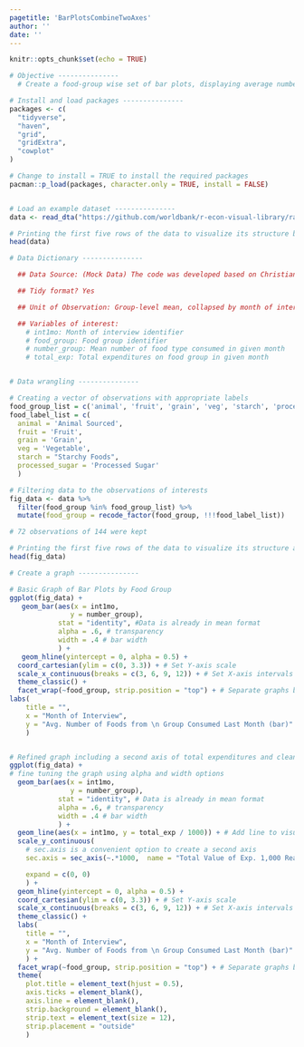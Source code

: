 ```yaml
---
pagetitle: 'BarPlotsCombineTwoAxes'
author: ''
date: ''
---
```


```r
knitr::opts_chunk$set(echo = TRUE)
```

```r

# Objective ---------------
  # Create a food-group wise set of bar plots, displaying average number of foods from each group consumed last month on one axis, and total value of expenditures on the other, by month. 

# Install and load packages ---------------
packages <- c(
  "tidyverse",
  "haven",
  "grid",
  "gridExtra",
  "cowplot"
)

# Change to install = TRUE to install the required packages
pacman::p_load(packages, character.only = TRUE, install = FALSE)


# Load an example dataset ---------------
data <- read_dta("https://github.com/worldbank/r-econ-visual-library/raw/master/Library/Data/BarPlotsCombineTwoAxes.dta")

# Printing the first five rows of the data to visualize its structure before data wrangling
head(data)

# Data Dictionary ---------------

  ## Data Source: (Mock Data) The code was developed based on Christian, Paul, and Brian Dillon. 2018.

  ## Tidy format? Yes

  ## Unit of Observation: Group-level mean, collapsed by month of interview and food type

  ## Variables of interest:
    # int1mo: Month of interview identifier 
    # food_group: Food group identifier 
    # number_group: Mean number of food type consumed in given month 
    # total_exp: Total expenditures on food group in given month


# Data wrangling ---------------

# Creating a vector of observations with appropriate labels 
food_group_list = c('animal', 'fruit', 'grain', 'veg', 'starch', 'processed_sugar')
food_label_list = c(
  animal = 'Animal Sourced',
  fruit = 'Fruit',
  grain = 'Grain',
  veg = 'Vegetable',
  starch = "Starchy Foods",
  processed_sugar = 'Processed Sugar'
  )

# Filtering data to the observations of interests
fig_data <- data %>%
  filter(food_group %in% food_group_list) %>%
  mutate(food_group = recode_factor(food_group, !!!food_label_list))

# 72 observations of 144 were kept 

# Printing the first five rows of the data to visualize its structure after data wrangling
head(fig_data)

# Create a graph ---------------

# Basic Graph of Bar Plots by Food Group 
ggplot(fig_data) +
   geom_bar(aes(x = int1mo,
               y = number_group), 
            stat = "identity", #Data is already in mean format
            alpha = .6, # transparency
            width = .4 # bar width
            ) +
   geom_hline(yintercept = 0, alpha = 0.5) + 
  coord_cartesian(ylim = c(0, 3.3)) + # Set Y-axis scale
  scale_x_continuous(breaks = c(3, 6, 9, 12)) + # Set X-axis intervals 
  theme_classic() +
  facet_wrap(~food_group, strip.position = "top") + # Separate graphs by by food groups 
labs(
    title = "",
    x = "Month of Interview",
    y = "Avg. Number of Foods from \n Group Consumed Last Month (bar)"
    )


# Refined graph including a second axis of total expenditures and cleaner labeling 
ggplot(fig_data) +
# fine tuning the graph using alpha and width options
  geom_bar(aes(x = int1mo,
               y = number_group), 
            stat = "identity", # Data is already in mean format
            alpha = .6, # transparency
            width = .4 # bar width
            ) +
  geom_line(aes(x = int1mo, y = total_exp / 1000)) + # Add line to visualize expenditures
  scale_y_continuous(
    # sec.axis is a convenient option to create a second axis
    sec.axis = sec_axis(~.*1000,  name = "Total Value of Exp. 1,000 Real Tz Sh. (line)"), 

    expand = c(0, 0)
    ) +
  geom_hline(yintercept = 0, alpha = 0.5) +
  coord_cartesian(ylim = c(0, 3.3)) + # Set Y-axis scale 
  scale_x_continuous(breaks = c(3, 6, 9, 12)) + # Set X-axis intervals 
  theme_classic() +
  labs(
    title = "",
    x = "Month of Interview",
    y = "Avg. Number of Foods from \n Group Consumed Last Month (bar)"
    ) +
  facet_wrap(~food_group, strip.position = "top") + # Separate graphs by by food groups 
  theme(
    plot.title = element_text(hjust = 0.5),
    axis.ticks = element_blank(),
    axis.line = element_blank(),
    strip.background = element_blank(),
    strip.text = element_text(size = 12),
    strip.placement = "outside"
    )

```
